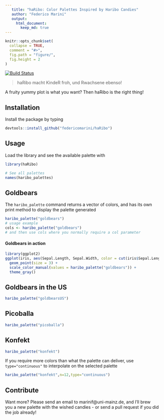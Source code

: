 ```yaml
---  
   title: "haRibo: Color Palettes Inspired by Haribo Candies"  
   author: "Federico Marini"  
   output:  
     html_document:  
       keep_md: true  
---  
```

<!-- README.md is generated from README.Rmd. Please edit that file -->

```r
knitr::opts_chunk$set(
  collapse = TRUE,
  comment = "#>",
  fig.path = "figure/",
  fig.height = 2
)
```

[![Build Status](https://travis-ci.org/federicomarini/haRibo.png)](https://travis-ci.org/federicomarini/haRibo)  

> haRibo macht KindeR froh, und Rwachsene ebenso!

A fruity yummy plot is what you want? Then haRibo is the right thing!

## Installation

Install the package by typing

```R
devtools::install_github("federicomarini/haRibo")
```

## Usage

Load the library and see the available palette with

```r
library(haRibo)

# See all palettes
names(haribo_palettes)
```

## Goldbears

The `haribo_palette` command returns a vector of colors, and has its own print method to display the palette generated

```r
haribo_palette("goldbears")
# usage example
cols <- haribo_palette("goldbears")
# and then use cols where you normally require a col parameter 
```

#### Goldbears in action

```r
library(ggplot2)
ggplot(iris, aes(Sepal.Length, Sepal.Width, color = cut(iris$Sepal.Length,6))) + 
  geom_point(size = 3) + 
  scale_color_manual(values = haribo_palette("goldbears")) + 
  theme_gray()
```

## Goldbears in the US

```r
haribo_palette("goldbearsUS")
```


## Picoballa

```r
haribo_palette("picoballa")
```

## Konfekt

```r
haribo_palette("konfekt")
```

If you require more colors than what the palette can deliver, use `type="continuous"` to interpolate on the selected palette

```r
haribo_palette("konfekt",n=12,type="continuous")
```


## Contribute

Want more? Please send an email to marinif@uni-mainz.de, and I'll brew you a new palette with the wished candies - or send a pull request if you did the job already!

